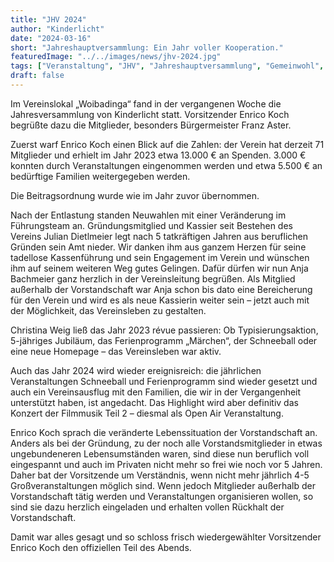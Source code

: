 ```yaml
---
title: "JHV 2024"
author: "Kinderlicht"
date: "2024-03-16"
short: "Jahreshauptversammlung: Ein Jahr voller Kooperation."
featuredImage: "../../images/news/jhv-2024.jpg"
tags: ["Veranstaltung", "JHV", "Jahreshauptversammlung", "Gemeinwohl", "Versammlung"]
draft: false
---
```

Im Vereinslokal „Woibadinga“ fand in der vergangenen Woche die Jahresversammlung von Kinderlicht statt. Vorsitzender Enrico Koch begrüßte dazu die Mitglieder, besonders Bürgermeister Franz Aster. 

Zuerst warf Enrico Koch einen Blick auf die Zahlen: der Verein hat derzeit 71 Mitglieder und erhielt im Jahr 2023 etwa 13.000 € an Spenden. 3.000 € konnten durch Veranstaltungen eingenommen werden und etwa 5.500 € an bedürftige Familien weitergegeben werden. 

Die Beitragsordnung wurde wie im Jahr zuvor übernommen. 

Nach der Entlastung standen Neuwahlen mit einer Veränderung im Führungsteam an. Gründungsmitglied und Kassier seit Bestehen des Vereins Julian Dietlmeier legt nach 5 tatkräftigen Jahren aus beruflichen Gründen sein Amt nieder. Wir danken ihm aus ganzem Herzen für seine tadellose Kassenführung und sein Engagement im Verein und wünschen ihm auf seinem weiteren Weg gutes Gelingen. Dafür dürfen wir nun Anja Bachmeier ganz herzlich in der Vereinsleitung begrüßen. Als Mitglied außerhalb der Vorstandschaft war Anja schon bis dato eine Bereicherung für den Verein und wird es als neue Kassierin weiter sein – jetzt auch mit der Möglichkeit, das Vereinsleben zu gestalten. 

Christina Weig ließ das Jahr 2023 révue passieren: Ob Typisierungsaktion, 5-jähriges Jubiläum, das Ferienprogramm „Märchen“, der Schneeball oder eine neue Homepage – das Vereinsleben war aktiv.  

Auch das Jahr 2024 wird wieder ereignisreich: die jährlichen Veranstaltungen Schneeball und Ferienprogramm sind wieder gesetzt und auch ein Vereinsausflug mit den Familien, die wir in der Vergangenheit unterstützt haben, ist angedacht. Das Highlight wird aber definitiv das Konzert der Filmmusik Teil 2 – diesmal als Open Air Veranstaltung.  

Enrico Koch sprach die veränderte Lebenssituation der Vorstandschaft an. Anders als bei der Gründung, zu der noch alle Vorstandsmitglieder in etwas ungebundeneren Lebensumständen waren, sind diese nun beruflich voll eingespannt und auch im Privaten nicht mehr so frei wie noch vor 5 Jahren. Daher bat der Vorsitzende um Verständnis, wenn nicht mehr jährlich 4-5 Großveranstaltungen möglich sind. Wenn jedoch Mitglieder außerhalb der Vorstandschaft tätig werden und Veranstaltungen organisieren wollen, so sind sie dazu herzlich eingeladen und erhalten vollen Rückhalt der Vorstandschaft. 

Damit war alles gesagt und so schloss frisch wiedergewählter Vorsitzender Enrico Koch den offiziellen Teil des Abends. 